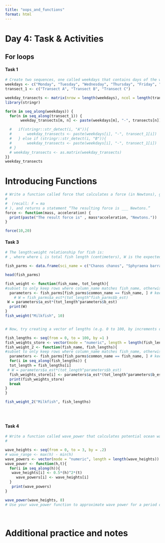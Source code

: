 ```yaml
---
title: "oops_and_functions"
format: html
---
```


# Day 4: Task & Activities

## For loops

#### Task 1

```r
# Create two sequences, one called weekdays that contains days of the week (“Monday”, “Tuesday”, “Wednesday”, etc.) and one called transects that contains the series of transect names “Transect A”, “Transect B,”Transect C”. Write a nested for loop that creates a matrix containing the following:
weekdays <- c("Monday", "Tuesday", "Wednesday", "Thursday", "Friday", "Saturday", "Sunday")
transect_1 <- c("Transect A", "Transect B", "Transect C") 

weekday_transects <- matrix(nrow = length(weekdays), ncol = length(transect_1))
library(stringr)

for(m in seq_along(weekdays)) {
  for(n in seq_along(transect_1)) {
       weekday_transects[m, n] <- paste(weekdays[m], "-", transects[n])

  #   if(stringr::str_detect(i, "A")){
  #       weekday_transects <- paste(weekdays[i], "-", transect_1[i])
  #   } else if (stringr::str_detect(i, "B")){
  #       weekday_transects <- paste(weekdays[i], "-", transect_1[i])
  # }
  # weekday_transects <- as.matrix(weekday_transects)
}}
weekday_transects


```

# Introducing Functions
```r
# Write a function called force that calculates a force (in Newtons), given inputs of mass (in kg) and acceleration (in m/s^2)
#  
#  (recall: F = ma
# ), and returns a statement “The resulting force is ___ Newtons.”
force <- function(mass, acceleration) {
  print(paste("The result force is" , mass*acceleration, "Newtons."))
}

force(10,20)

```
#### Task 3
```r
# The length:weight relationship for fish is: 
# , where where L is total fish length (centimeters), W is the expected fish weight (grams), and a and b are species-dependent parameter values (shown below for several fish from Peyton et al. 2016).

fish_parms <- data.frame(sci_name = c("Chanos chanos", "Sphyraena barracuda", "Caranx ignobilis"), common_name = c("Milkfish", "Great barracuda", "Giant trevally"), a_est = c(0.095,0.0181, 0.0353), b_est = c(2.52, 3.27,3.05))

head(fish_parms)

fish_weight <- function(fish_name, tot_length){
#subset to only keep rows where column_name matches fish_name, otherwise considers milkfish for all three (returns three calculations for other species)!
  parameters <- fish_parms[fish_parms$common_name == fish_name, ] # keep columns, but subset for rows that match argument
    # W = fish_parms$a_est*(tot_length^fish_parms$b_est)
 W = parameters$a_est*(tot_length^parameters$b_est)
  print(W)  
}
fish_weight("Milkfish", 10)


# Now, try creating a vector of lengths (e.g. 0 to 100, by increments of 1) and ensuring that your function will calculate the fish weight over a range of lengths for the given species (try this for milkfish, storing the output weights as milkfish_weights.

fish_lengths <- seq(from = 0, to = 100, by =1 )
fish_weights_store <- vector(mode = "numeric", length = length(fish_lengths))
fish_weight_2 <- function(fish_name, fish_lengths){
#subset to only keep rows where column_name matches fish_name, otherwise considers milkfish for all three (returns three calculations for other species)!
  parameters <- fish_parms[fish_parms$common_name == fish_name, ] # keep columns, but subset for rows that match argument
  for(i in seq_along(fish_lengths)) {
  tot_length = fish_lengths[i]
 # W = parameters$a_est*(tot_length^parameters$b_est)
  fish_weights_store[i] <- parameters$a_est*(tot_length^parameters$b_est)
  print(fish_weights_store)  
  break
}
}

fish_weight_2("Milkfish", fish_lengths)





```

#### Task 4
```r
# Write a function called wave_power that calculates potential ocean wave power given inputs of wave height and period.
# 

wave_heights <- seq(from = 0, to = 3, by = .2)
# wave_range <- max(h) - min(h)
wave_powers <- vector(mode = "numeric", length = length(wave_heights))
wave_power <- function(h,t){
  for(i in seq_along(h)){
   wave_heights[i] <- 0.5*(h)^2*(t)
     wave_powers[i] <- wave_heights[i] 
  }
   print(wave_powers)
}

wave_power(wave_heights, 8)
# Use your wave_power function to approximate wave power for a period of 8 seconds, over a range of wave heights from 0 to 3 meters by increments of 0.2 meters.




```


# Additional practice and notes


```r

```

